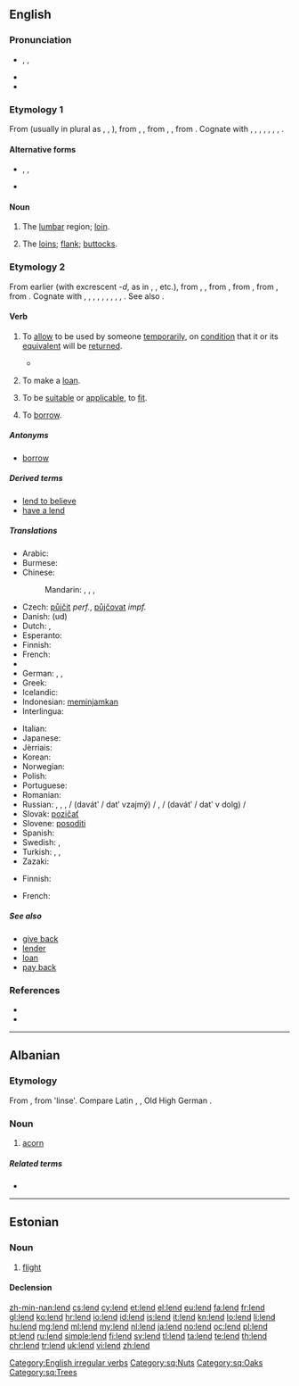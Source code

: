 ==English==

===Pronunciation===
* {{enPR|lĕnd}}, {{IPA|/lɛnd/}}, {{X-SAMPA|/lEnd/}}
* {{audio|en-us-lend.ogg|Audio (US)}}
* {{rhymes|ɛnd}}

===Etymology 1===
From {{etyl|enm|en}} {{term|lende|lang=enm}} (usually in plural as {{term|lendes|lang=enm}}, {{term|leendes|lang=enm}}, {{term|lyndes|lang=enm}}), from {{etyl|ang|en}} {{term|lendenu|lang=ang}}, {{term|lendinu||loins|pos=plural|lang=ang}}, from {{etyl|gem-pro|en}} {{term/t|gem-pro|*landijō}}, {{term/t|gem-pro|*landį̄||loin}}, from {{etyl|ine-pro|en}} {{term/t|ine-pro|*lendʰ-||loin, kidney}}. Cognate with {{etyl|sco|-}} {{term|lend|lang=sco}}, {{term|leynd||the loins, flank, buttocks|lang=sco}}, {{etyl|nl|-}} {{term|lendenen||loins, reins|lang=nl}}, {{etyl|de|-}} {{term|Lenden||loins|lang=de}}, {{etyl|sv|-}} {{term|länder||loins|lang=sv}}, {{etyl|is|-}} {{term|lendar||loins|lang=is}}, {{etyl|la|-}} {{term|lumbus||loin|lang=la}}, {{etyl|ru|-}} {{term|лядвея||thigh, haunch|tr=ljádveja|lang=ru}}.

====Alternative forms====
* {{l|en|leynd}}, {{l|en|leind}}, {{l|en|lind}} {{qualifier|Scotland}}
* {{l|en|lende}} {{qualifier|obsolete}}

====Noun====
{{en-noun|pl1=lends|pl2=linder}}

# {{context|anatomy|UK|_|dialectal|lang=en}} The [[lumbar]] region; [[loin]].
# {{context|UK|_|dialectal|lang=en}} {{context|of a person or animal|lang=en}} The [[loins]]; [[flank]]; [[buttocks]].

===Etymology 2===
From earlier {{term|len|lang=en}} (with excrescent ''-d'', as 	in {{l|en|sound|soun''d''}}, {{l|en|round|roun''d''}}, etc.), from {{etyl|enm|en}} {{term|lenen|lang=enm}}, {{term|lænen|lang=enm}}, from {{etyl|ang|en}} {{term/t|ang|lǣnan||to lend; give, grant, lease}}, from {{etyl|gem-pro|en}} {{term/t|gem-pro|*laihnijaną||to loan}}, from {{etyl|gem-pro|en}} {{term/t|gem-pro|*laihną||loan}}, from {{etyl|ine-pro|en}} {{term/t|ine-pro|*leykʷ-||to leave, leave over}}. Cognate with {{etyl|sco|-}} {{term|len|lang=sco}}, {{term|lend||to lend|lang=sco}}, {{etyl|fy|-}} {{term|liene||to lend, borrow, loan|lang=fy}}, {{etyl|nl|-}} {{term|lenen||to lend, borrow, loan|lang=nl}}, {{etyl|de|-}} {{term|lehnen||to borrow, lend out, loan|lang=de}}, {{etyl|sv|-}} {{term|låna||to lend, loan|lang=sv}}, {{etyl|is|-}} {{term|lána||to lend, loan|lang=is}}, {{etyl|is|-}} {{term|léna||to grant|lang=is}}, {{etyl|la|-}} {{term/t|la|linquō||quit, leave, forlet}}, {{etyl|grc|-}} {{term|λείπω||leave, release|tr=léipō|lang=grc}}. See also {{l|en|loan}}.

====Verb====
{{en-verb|lends|lending|lent}}

# {{context|transitive|lang=en}} To [[allow]] to be used by someone [[temporarily]], on [[condition]] that it or its [[equivalent]] will be [[#Verb|return]]ed.
#*{{quote-magazine|date=2013-06-01|volume=407|issue=8838|page=71|magazine={{w|The Economist}}
|title=[http://www.economist.com/news/finance-and-economics/21578670-peer-peer-lending-needs-new-name-end-peer-show End of the peer show]
|passage=Finance is seldom romantic. But the idea of peer-to-peer lending comes close. This is an industry that brings together individual savers and lenders on online platforms. Those that want to borrow are matched with those that want to '''lend'''.}}
#: {{usex|I will only '''lend''' you my car if you fill up the tank.|lang=en}}
#: {{usex|I '''lent''' her 10 euros to pay for the train tickets, and she paid me back the next day.|lang=en}}
# {{context|intransitive|lang=en}} To make a [[loan]].
# {{context|reflexive|lang=en}} To be [[suitable]] or [[applicable]], to [[fit]].
#: {{usex|Poems do not '''lend''' themselves to translation easily.|lang=en}}
#: {{usex|The long history of the past does not '''lend''' itself to a simple black and white interpretation.|lang=en}}
# {{context|proscribed|lang=en}} To [[borrow]].

=====Antonyms=====
* [[borrow]]

=====Derived terms=====
* [[lend to believe]]
* [[have a lend]]

=====Translations=====
{{trans-top|to allow to be used temporarily}}
* Arabic: {{t-|ar|أعار|tr=ʾaʿāra}}
* Burmese: {{t+|my|ငှား|tr=hnga:|sc=Mymr}}
* Chinese:
*: Mandarin: {{t+|cmn|借出|tr=jièchū|sc=Hani}}, {{t+|cmn|借|tr=jiè|sc=Hani}}, {{t+|cmn|貸款|sc=Hani}}, {{t+|cmn|贷款|tr=dàikuǎn|sc=Hani}}
* Czech: [[půjčit]] ''perf.'', [[půjčovat]] ''impf.''
* Danish: {{t+|da|låne}} (ud)
* Dutch: {{t+|nl|lenen}}, {{t+|nl|uitlenen}}
* Esperanto: {{t-|eo|prunti}}
* Finnish: {{t+|fi|lainata}}
* French: {{t+|fr|prêter}}
* {{trreq|ka}}
* German: {{t+|de|leihen}}, {{t+|de|verleihen}}, {{t+|de|borgen}}
* Greek: {{t+|el|δανείζω|tr=daneízo}}
* Icelandic: {{t+|is|lána}}
* Indonesian: [[pinjam|meminjamkan]]
* Interlingua: {{t-|ia|prestar}}
{{trans-mid}}
* Italian: {{t+|it|prestare}}
* Japanese: {{t-|ja|貸す|tr=[[かす]], kasu|sc=Jpan}}
* Jèrriais: {{tø|roa-jer|prêter}}
* Korean: {{t+|ko|빌리다|tr=billida|sc=Kore}}
* Norwegian: {{t+|no|låne}}
* Polish: {{t+|pl|pożyczać}}
* Portuguese: {{t+|pt|emprestar}}
* Romanian: {{t+|ro|împrumuta}}
* Russian: {{t+|ru|одалживать|tr=odálživatʹ}} {{impf}},  {{t+|ru|одолжить|tr=odolžítʹ}} {{pf.}},  {{t+|ru|ссужать|tr=ssužátʹ}} {{impf}}, {{l|ru|давать}} / {{l|ru|дать}} {{l|ru|взаймы}} (davátʹ / datʹ  vzajmý) {{impf}} / {{pf.}}, {{l|ru|давать}} / {{l|ru|дать}} {{l|ru|в}} {{l|ru|долг}} (davátʹ / datʹ v dolg) {{impf}} {{impf}} / {{pf.}}
* Slovak: [[pozičať]]
* Slovene: [[posoditi]]
* Spanish: {{t+|es|prestar}}
* Swedish: {{t+|sv|låna}}, {{t-|sv|låna ut}}
* Turkish: {{t-|tr|borç vermek}}, {{t-|tr|iğreti vermek}}, {{t-|tr|ödünç vermek}}
* Zazaki: {{tø|zza|lendene}}
{{trans-bottom}}

{{trans-top|to make a loan}}
* Finnish: {{t+|fi|lainata}}
{{trans-mid}}
{{trans-bottom}}

{{trans-top|(reflexive) to be suitable}}
* French: {{t|fr|prêter|alt=se prêter à}}
{{trans-mid}}
{{trans-bottom}}

{{trans-see|(proscribed) to borrow|borrow}}

=====See also=====
* [[give back]]
* [[lender]]
* [[loan]]
* [[pay back]]

===References===
* {{R:Century 1911}}
* {{R:Webster 1913}}

[[Category:English irregular verbs]]

----

==Albanian==

===Etymology===
From {{etyl|sqj-pro|sq}} {{term/t|sqj-pro|*lenta}}, from {{etyl|ine-pro|sq}} {{term/t|ine-pro|*lent}} 'linse'. Compare Latin {{term|lens|lang=la}}, {{term|lentis|lang=la}}, Old High German {{term|linsi|lang=goh}}.

===Noun===
{{sq-noun|g=f}}

# [[acorn]]

=====Related terms=====
* {{l|sq|lëndë}}

[[Category:sq:Nuts]]
[[Category:sq:Oaks]]
[[Category:sq:Trees]]
----

==Estonian==

===Noun===
{{et-noun}}

# [[flight]]

====Declension====
{{rfinfl|et|noun}}

[[zh-min-nan:lend]]
[[cs:lend]]
[[cy:lend]]
[[et:lend]]
[[el:lend]]
[[eu:lend]]
[[fa:lend]]
[[fr:lend]]
[[gl:lend]]
[[ko:lend]]
[[hr:lend]]
[[io:lend]]
[[id:lend]]
[[is:lend]]
[[it:lend]]
[[kn:lend]]
[[lo:lend]]
[[li:lend]]
[[hu:lend]]
[[mg:lend]]
[[ml:lend]]
[[my:lend]]
[[nl:lend]]
[[ja:lend]]
[[no:lend]]
[[oc:lend]]
[[pl:lend]]
[[pt:lend]]
[[ru:lend]]
[[simple:lend]]
[[fi:lend]]
[[sv:lend]]
[[tl:lend]]
[[ta:lend]]
[[te:lend]]
[[th:lend]]
[[chr:lend]]
[[tr:lend]]
[[uk:lend]]
[[vi:lend]]
[[zh:lend]]
